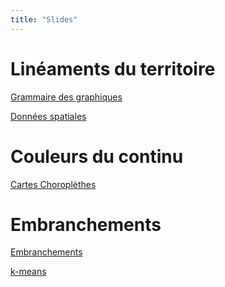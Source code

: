 ```yaml
---
title: "Slides"
---
```


# Linéaments du territoire

[Grammaire des graphiques](ggplot2.qmd)


[Données spatiales](geographic-data-science.qmd)

# Couleurs du continu

[Cartes Choroplèthes](choropleth-maps.qmd)

# Embranchements

[Embranchements](embranchements.qmd)


[k-means](kmeans.qmd)